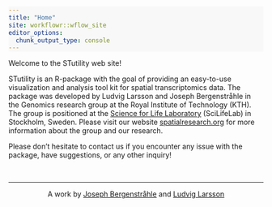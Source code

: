 ```yaml
---
title: "Home"
site: workflowr::wflow_site
editor_options:
  chunk_output_type: console
---
```


<style type="text/css">
div.main-container {
  background-color: #FFFFFF !important;
  max-width: 1800px;
  margin-left: auto;
  margin-right: auto;
}
</style>

<style>
#TOC {
  background: url("https://www.spatialresearch.org/wp-content/uploads/2019/09/str-logo-spatial_research_3@2x.png");
  background-size: contain;
  padding-top: 100px !important;
  background-repeat: no-repeat;
  width: 500px;
  color: black;
  border-color: #FFFFFF !important;
}
</style>

<style> code, pre{
  background-color: #F8F8F8 !important;
  color: black !important;
}
</style>

<style> .watch-out {
  background-color: #F0F0F0;
  border: 1px #F0F0F0;
}
<style>

<style> 
body {
  color: black;
  font-size: 20pt;
}
</style>


Welcome to the STutility web site!

STutility is an R-package with the goal of providing an easy-to-use visualization and analysis tool kit for spatial transcriptomics data. The package was developed by Ludvig Larsson and Joseph Bergenstråhle in the Genomics research group at the Royal Institute of Technology (KTH). The group is positioned at the [Science for Life Laboratory](https://www.scilifelab.se/) (SciLifeLab) in Stockholm, Sweden. Please visit our website [spatialresearch.org](https://www.spatialresearch.org/) for more information about the group and our research.

Please don't hesitate to contact us if you encounter any issue with the package, have suggestions, or any other inquiry!

&nbsp;
<hr />
<p style="text-align: center;">A work by <a href="mailto: j.bergenstrahle@scilifelab.se">Joseph Bergenstråhle</a> and <a href="mailto: ludvig.larsson@scilifelab.se">Ludvig Larsson</a></p>

<link rel="stylesheet" href="https://cdnjs.cloudflare.com/ajax/libs/font-awesome/4.7.0/css/font-awesome.min.css">

<p style="text-align: center;">
    <a href="https://www.spatialresearch.org" class="fa fa-beer"></a>
</p>

&nbsp;
